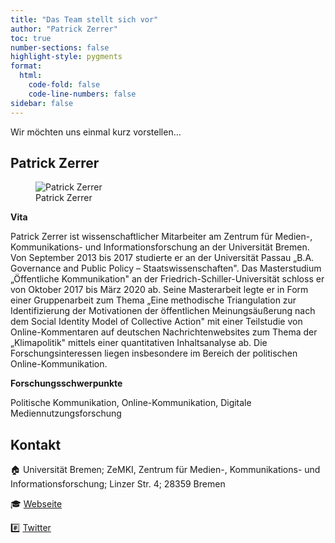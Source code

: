```yaml
---
title: "Das Team stellt sich vor"
author: "Patrick Zerrer"
toc: true
number-sections: false
highlight-style: pygments
format:
  html:
    code-fold: false
    code-line-numbers: false
sidebar: false
---
```


Wir möchten uns einmal kurz vorstellen...

## Patrick Zerrer

![Patrick Zerrer](Bilder/bild_patrick.png)

**Vita**

Patrick Zerrer ist wissenschaftlicher Mitarbeiter am Zentrum für Medien-, Kommunikations- und Informationsforschung an der Universität Bremen. Von September 2013 bis 2017 studierte er an der Universität Passau „B.A. Governance and Public Policy -- Staatswissenschaften\". Das Masterstudium „Öffentliche Kommunikation\" an der Friedrich-Schiller-Universität schloss er von Oktober 2017 bis März 2020 ab. Seine Masterarbeit legte er in Form einer Gruppenarbeit zum Thema „Eine methodische Triangulation zur Identifizierung der Motivationen der öffentlichen Meinungsäußerung nach dem Social Identity Model of Collective Action\" mit einer Teilstudie von Online-Kommentaren auf deutschen Nachrichtenwebsites zum Thema der „Klimapolitik\" mittels einer quantitativen Inhaltsanalyse ab. Die Forschungsinteressen liegen insbesondere im Bereich der politischen Online-Kommunikation.

**Forschungsschwerpunkte**

Politische Kommunikation, Online-Kommunikation, Digitale Mediennutzungsforschung


::: {.callout-note collapse="true" icon="false"}
## Kontakt

🏠 Universität Bremen;
ZeMKI, Zentrum für Medien-, Kommunikations- und Informationsforschung;
Linzer Str. 4;
28359 Bremen

🎓 [Webseite](https://www.uni-bremen.de/zemki/das-zemki/personen/profilseite/idm/24668?cHash=3dca3e98ee8a659c9390ae7bcf8178d5)

#️⃣ [Twitter](https://twitter.com/patrick_zerrer)

:::

